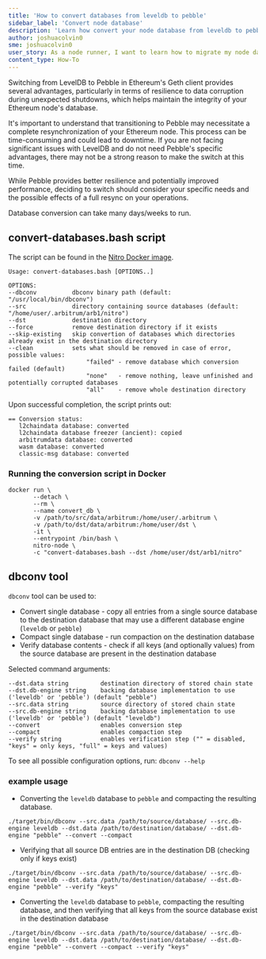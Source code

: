 ```yaml
---
title: 'How to convert databases from leveldb to pebble'
sidebar_label: 'Convert node database'
description: 'Learn how convert your node database from leveldb to pebble'
author: joshuacolvin0
sme: joshuacolvin0
user_story: As a node runner, I want to learn how to migrate my node database from leveldb to pebble.
content_type: How-To
---
```



Switching from LevelDB to Pebble in Ethereum's Geth client provides several advantages, particularly in terms of resilience to data corruption during unexpected shutdowns, which helps maintain the integrity of your Ethereum node's database.

It's important to understand that transitioning to Pebble may necessitate a complete resynchronization of your Ethereum node. This process can be time-consuming and could lead to downtime. If you are not facing significant issues with LevelDB and do not need Pebble's specific advantages, there may not be a strong reason to make the switch at this time.

While Pebble provides better resilience and potentially improved performance, deciding to switch should consider your specific needs and the possible effects of a full resync on your operations.

<VanillaAdmonition type="note">

Database conversion can take many days/weeks to run.

</VanillaAdmonition>

## convert-databases.bash script

The script can be found in the [Nitro Docker image](https://github.com/OffchainLabs/nitro/blob/7fdc5681c410bf283029e62bde4a1367b32f647d/Dockerfile#L283).

```shell
Usage: convert-databases.bash [OPTIONS..]

OPTIONS:
--dbconv          dbconv binary path (default: "/usr/local/bin/dbconv")
--src             directory containing source databases (default: "/home/user/.arbitrum/arb1/nitro")
--dst             destination directory
--force           remove destination directory if it exists
--skip-existing   skip convertion of databases which directories already exist in the destination directory
--clean           sets what should be removed in case of error, possible values:
                      "failed" - remove database which conversion failed (default)
                      "none"   - remove nothing, leave unfinished and potentially corrupted databases
                      "all"    - remove whole destination directory

```

Upon successful completion, the script prints out:

```shell
== Conversion status:
   l2chaindata database: converted
   l2chaindata database freezer (ancient): copied
   arbitrumdata database: converted
   wasm database: converted
   classic-msg database: converted

```

### Running the conversion script in Docker

```shell
docker run \
       --detach \
       --rm \
       --name convert_db \
       -v /path/to/src/data/arbitrum:/home/user/.arbitrum \
       -v /path/to/dst/data/arbitrum:/home/user/dst \
       -it \
       --entrypoint /bin/bash \
       nitro-node \
       -c "convert-databases.bash --dst /home/user/dst/arb1/nitro"
```

## dbconv tool

`dbconv` tool can be used to:

- Convert single database - copy all entries from a single source database to the destination database that may use a different database engine (`leveldb` or `pebble`)
- Compact single database - run compaction on the destination database
- Verify database contents - check if all keys (and optionally values) from the source database are present in the destination database

Selected command arguments:

```shell
--dst.data string         destination directory of stored chain state
--dst.db-engine string    backing database implementation to use ('leveldb' or 'pebble') (default "pebble")
--src.data string         source directory of stored chain state
--src.db-engine string    backing database implementation to use ('leveldb' or 'pebble') (default "leveldb")
--convert                 enables conversion step
--compact                 enables compaction step
--verify string           enables verification step ("" = disabled, "keys" = only keys, "full" = keys and values)
```

To see all possible configuration options, run: `dbconv --help`

### example usage

- Converting the `leveldb` database to `pebble` and compacting the resulting database.

```shell
./target/bin/dbconv --src.data /path/to/source/database/ --src.db-engine leveldb --dst.data /path/to/destination/database/ --dst.db-engine "pebble" --convert --compact
```

- Verifying that all source DB entries are in the destination DB (checking only if keys exist)

```shell
./target/bin/dbconv --src.data /path/to/source/database/ --src.db-engine leveldb --dst.data /path/to/destination/database/ --dst.db-engine "pebble" --verify "keys"
```

- Converting the `leveldb` database to `pebble`, compacting the resulting database, and then verifying that all keys from the source database exist in the destination database

```shell
./target/bin/dbconv --src.data /path/to/source/database/ --src.db-engine leveldb --dst.data /path/to/destination/database/ --dst.db-engine "pebble" --convert --compact --verify "keys"
```
